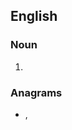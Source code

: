 {{also|bagman}}
==English==

===Noun===
{{en-noun|head=[[bag]] [[man]]|bag men}}

# {{alternative spelling of|bagman|lang=en}}

===Anagrams===
* {{l|en|man-bag}}, {{l|en|manbag}}